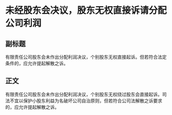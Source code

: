 # 未经股东会决议，股东无权直接诉请分配公司利润
## 副标题
有限责任公司股东会未作出分配利润决议，个别股东无权直接起诉。但若符合法定条件的，应允许提起解散之诉。
## 正文
有限责任公司股东会未作出分配利润决议，个别股东无权绕过股东会直接起诉。司法不宜以保护小股东利益为名破坏公司自治原则，但若符合公司法解散之诉要求的，应允许提起解散之诉。